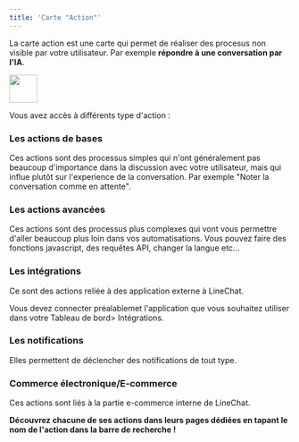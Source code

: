 ```yaml
---
title: 'Carte "Action"'
---
```

La carte action est une carte qui permet de réaliser des procesus non visible par votre utilisateur. Par exemple **répondre à une conversation par l'IA**. 

<img height="50" src="https://res.cloudinary.com/dfp1qo2jy/image/upload/v1718725637/SCR-20240618-povy_gn7vkn.png" />

Vous avez accès à différents type d'action : 

### Les actions de bases

Ces actions sont des processus simples qui n'ont généralement pas beaucoup d'importance dans la discussion avec votre utilisateur, mais qui influe plutôt sur l'experience de la conversation. Par exemple "Noter la conversation comme en attente".

### Les actions avancées 

Ces actions sont des processus plus complexes qui vont vous permettre d'aller beaucoup plus loin dans vos automatisations. Vous pouvez faire des fonctions javascript, des requêtes API, changer la langue etc...

### Les intégrations 

Ce sont des actions reliée à des application externe à LineChat.

<Info>
Vous devez connecter préalablemet l'application que vous souhaitez utiliser dans votre Tableau de bord> Intégrations.
</Info>

### Les notifications

Elles permettent de déclencher des notifications de tout type.

### Commerce électronique/E-commerce

Ces actions sont liés à la partie e-commerce  interne de LineChat.

**Découvrez chacune de ses actions dans leurs pages dédiées en tapant le nom de l'action dans la barre de recherche !**